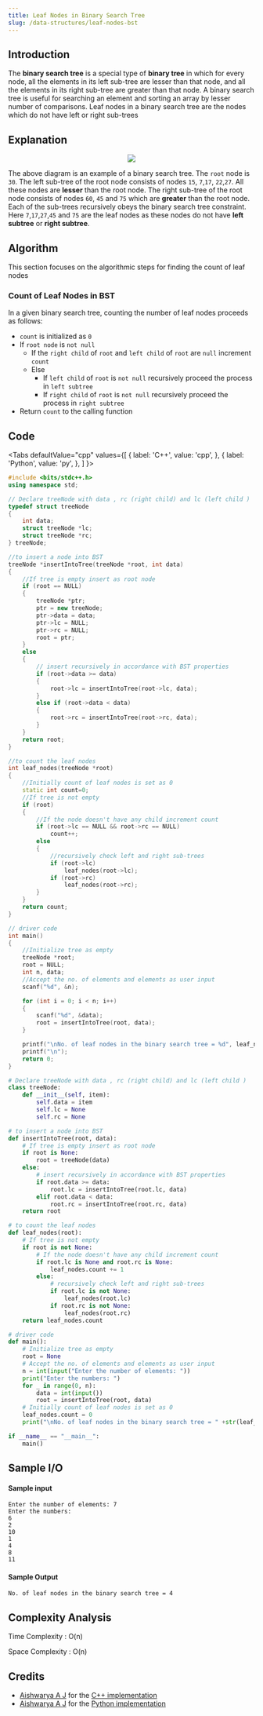 ```yaml
---
title: Leaf Nodes in Binary Search Tree
slug: /data-structures/leaf-nodes-bst
---
```


## Introduction

The **binary search tree** is a special type of **binary tree** in which for every node, all the elements in its left sub-tree are lesser than that node, and all the elements in its right sub-tree are greater than that node. A binary search tree is useful for searching an element and sorting an array by lesser number of comparisons. Leaf nodes in a binary search tree are the nodes which do not have left or right sub-trees

## Explanation

<p align="center">
  <img src="https://i.postimg.cc/zfFFTKC3/bst.png"></img>
</p>

The above diagram is an example of a binary search tree. The `root` node is `30`. The left sub-tree of the root node consists of nodes `15`, `7`,`17`, `22`,`27`. All these nodes are **lesser** than the root node. The right sub-tree of the root node consists of nodes `60`, `45` and `75` which are **greater** than the root node. Each of the sub-trees recursively obeys the binary search tree constraint. Here `7`,`17`,`27`,`45` and `75` are the leaf nodes as these nodes do not have **left subtree** or **right subtree**.

## Algorithm

This section focuses on the algorithmic steps for finding the count of leaf nodes

### Count of Leaf Nodes in BST

In a given binary search tree, counting the number of leaf nodes proceeds as follows:
* `count` is initialized as `0` 
* If `root node` is `not null` 
    * If the `right child` of `root` and `left child` of `root` are `null` increment `count`
    * Else
        * If `left child` of `root` is `not null` recursively proceed the process in `left subtree`
        * If `right child` of `root` is `not null` recursively proceed the process in `right subtree`
* Return `count` to the calling function


## Code


<Tabs
  defaultValue="cpp"
  values={[
    { label: 'C++', value: 'cpp', },
    { label: 'Python', value: 'py', },
  ]
}>

<TabItem value="cpp">

```cpp
#include <bits/stdc++.h>
using namespace std;

// Declare treeNode with data , rc (right child) and lc (left child )
typedef struct treeNode
{
    int data;
    struct treeNode *lc;
    struct treeNode *rc;
} treeNode;

//to insert a node into BST
treeNode *insertIntoTree(treeNode *root, int data)
{
    //If tree is empty insert as root node
    if (root == NULL)
    {
        treeNode *ptr;
        ptr = new treeNode;
        ptr->data = data;
        ptr->lc = NULL;
        ptr->rc = NULL;
        root = ptr;
    }
    else
    {
        // insert recursively in accordance with BST properties
        if (root->data >= data)
        {
            root->lc = insertIntoTree(root->lc, data);
        }
        else if (root->data < data)
        {
            root->rc = insertIntoTree(root->rc, data);
        }
    }
    return root;
}

//to count the leaf nodes
int leaf_nodes(treeNode *root)
{
    //Initially count of leaf nodes is set as 0
    static int count=0;
    //If tree is not empty
    if (root)
    {
        //If the node doesn't have any child increment count
        if (root->lc == NULL && root->rc == NULL)
            count++;
        else
        {
            //recursively check left and right sub-trees
            if (root->lc)
                leaf_nodes(root->lc);
            if (root->rc)
                leaf_nodes(root->rc);
        }
    }
    return count;
}

// driver code
int main()
{
    //Initialize tree as empty
    treeNode *root;
    root = NULL;
    int n, data;
    //Accept the no. of elements and elements as user input
    scanf("%d", &n);

    for (int i = 0; i < n; i++)
    {
        scanf("%d", &data);
        root = insertIntoTree(root, data);
    }

    printf("\nNo. of leaf nodes in the binary search tree = %d", leaf_nodes(root));
    printf("\n");
    return 0;
}
```

</TabItem>

<TabItem value="py">

```python
# Declare treeNode with data , rc (right child) and lc (left child )
class treeNode:
    def __init__(self, item):
        self.data = item
        self.lc = None
        self.rc = None

# to insert a node into BST
def insertIntoTree(root, data):
    # If tree is empty insert as root node
    if root is None:
        root = treeNode(data)
    else:
        # insert recursively in accordance with BST properties
        if root.data >= data:
            root.lc = insertIntoTree(root.lc, data)
        elif root.data < data:
            root.rc = insertIntoTree(root.rc, data)
    return root

# to count the leaf nodes
def leaf_nodes(root):
    # If tree is not empty
    if root is not None:
        # If the node doesn't have any child increment count
        if root.lc is None and root.rc is None:
            leaf_nodes.count += 1
        else:
            # recursively check left and right sub-trees
            if root.lc is not None:
                leaf_nodes(root.lc)
            if root.rc is not None:
                leaf_nodes(root.rc)
    return leaf_nodes.count

# driver code
def main():
    # Initialize tree as empty
    root = None
    # Accept the no. of elements and elements as user input
    n = int(input("Enter the number of elements: "))
    print("Enter the numbers: ")
    for _ in range(0, n):
        data = int(input())
        root = insertIntoTree(root, data)
    # Initially count of leaf nodes is set as 0
    leaf_nodes.count = 0
    print("\nNo. of leaf nodes in the binary search tree = " +str(leaf_nodes(root)))

if __name__ == "__main__":
    main()

```
</TabItem>
</Tabs>

## Sample I/O

#### Sample input
```
Enter the number of elements: 7 
Enter the numbers: 
6
2
10
1
4
8
11
```

#### Sample Output
```
No. of leaf nodes in the binary search tree = 4
```
## Complexity Analysis

Time Complexity : O(n)

Space Complexity : O(n)

## Credits

   - [Aishwarya A J](https://github.com/aish2002) for the [C++ implementation](https://github.com/TesseractCoding/NeoAlgo/blob/master/C-Plus-Plus/ds/Leaf_Nodes_BST.cpp)
   - [Aishwarya A J](https://github.com/aish2002) for the [Python implementation](https://github.com/TesseractCoding/NeoAlgo/blob/master/Python/ds/Leaf_Nodes_BST.py)